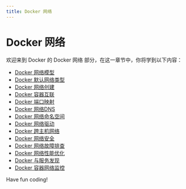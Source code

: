 ```yaml
---
title: Docker 网络
---
```


# Docker 网络

欢迎来到 Docker 的 Docker 网络 部分，在这一章节中，你将学到以下内容：

- [Docker 网络模型](./0-docker-network-model.mdx)
- [Docker 默认网络类型](./1-docker-default-network-type.mdx)
- [Docker 网络创建](./2-docker-network-creation.mdx)
- [Docker 容器互联](./3-docker-container-interconnect.mdx)
- [Docker 端口映射](./4-docker-port-mapping.mdx)
- [Docker 网络DNS](./5-docker-network-dns.mdx)
- [Docker 网络命名空间](./6-docker-web-namespace.mdx)
- [Docker 网络驱动](./7-docker-network-driver.mdx)
- [Docker 跨主机网络](./8-docker-cross-host-network.mdx)
- [Docker 网络安全](./9-docker-cybersecurity.mdx)
- [Docker 网络故障排查](./10-troubleshooting-your-docker-network.mdx)
- [Docker 网络性能优化](./11-docker-network-performance-optimization.mdx)
- [Docker 与服务发现](./12-docker-and-service-discovery.mdx)
- [Docker 容器网络监控](./13-docker-container-network-monitoring.mdx)

Have fun coding!
